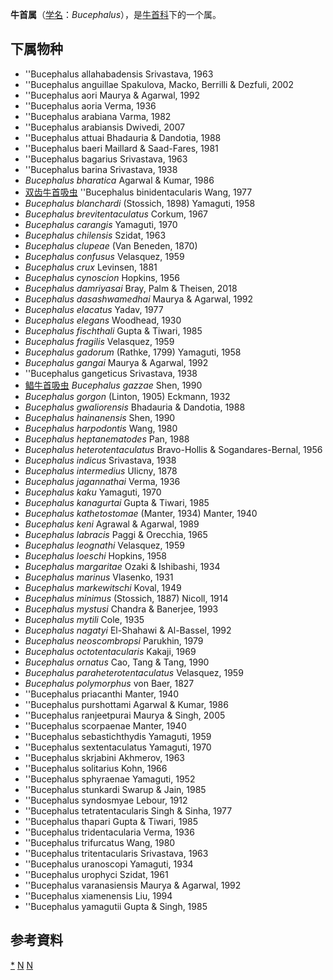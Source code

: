 {{Automatic Taxobox
| taxon = Bucephalus
| authority = Baer, 1827
| image = Bucephalus EncBrit1911.png
| image_caption = Bucephalus polymorphus的尾蚴幼体，不列颠百科全书第十一版
}}

'''牛首属'''（[[学名|学名]]：''Bucephalus''），是[[牛首科|牛首科]]下的一个属。

==下属物种==

* ''Bucephalus allahabadensis Srivastava, 1963
* ''Bucephalus anguillae Spakulova, Macko, Berrilli & Dezfuli, 2002
* ''Bucephalus aori Maurya & Agarwal, 1992
* ''Bucephalus aoria Verma, 1936
* ''Bucephalus arabiana Varma, 1982
* ''Bucephalus arabiansis Dwivedi, 2007
* ''Bucephalus attuai Bhadauria & Dandotia, 1988
* ''Bucephalus baeri Maillard & Saad-Fares, 1981
* ''Bucephalus bagarius Srivastava, 1963
* ''Bucephalus barina Srivastava, 1938
* ''Bucephalus bharatica'' Agarwal & Kumar, 1986
* [[双齿牛首吸虫|双齿牛首吸虫]] ''Bucephalus binidentacularis Wang, 1977
* ''Bucephalus blanchardi'' (Stossich, 1898) Yamaguti, 1958
* ''Bucephalus brevitentaculatus'' Corkum, 1967
* ''Bucephalus carangis'' Yamaguti, 1970
* ''Bucephalus chilensis'' Szidat, 1963
* ''Bucephalus clupeae'' (Van Beneden, 1870)
* ''Bucephalus confusus'' Velasquez, 1959
* ''Bucephalus crux'' Levinsen, 1881
* ''Bucephalus cynoscion'' Hopkins, 1956
* ''Bucephalus damriyasai'' Bray, Palm & Theisen, 2018
* ''Bucephalus dasashwamedhai'' Maurya & Agarwal, 1992
* ''Bucephalus elacatus'' Yadav, 1977
* ''Bucephalus elegans'' Woodhead, 1930
* ''Bucephalus fischthali'' Gupta & Tiwari, 1985
* ''Bucephalus fragilis'' Velasquez, 1959
* ''Bucephalus gadorum'' (Rathke, 1799) Yamaguti, 1958
* ''Bucephalus gangai'' Maurya & Agarwal, 1992
* ''Bucephalus gangeticus Srivastava, 1938
* [[鲳牛首吸虫|鲳牛首吸虫]] ''Bucephalus gazzae'' Shen, 1990
* ''Bucephalus gorgon'' (Linton, 1905) Eckmann, 1932
* ''Bucephalus gwaliorensis'' Bhadauria & Dandotia, 1988
* ''Bucephalus hainanensis'' Shen, 1990
* ''Bucephalus harpodontis'' Wang, 1980
* ''Bucephalus heptanematodes'' Pan, 1988
* ''Bucephalus heterotentaculatus'' Bravo-Hollis & Sogandares-Bernal, 1956
* ''Bucephalus indicus'' Srivastava, 1938
* ''Bucephalus intermedius'' Ulicny, 1878
* ''Bucephalus jagannathai'' Verma, 1936
* ''Bucephalus kaku'' Yamaguti, 1970
* ''Bucephalus kanagurtai'' Gupta & Tiwari, 1985
* ''Bucephalus kathetostomae'' (Manter, 1934) Manter, 1940
* ''Bucephalus keni'' Agrawal & Agarwal, 1989
* ''Bucephalus labracis'' Paggi & Orecchia, 1965
* ''Bucephalus leognathi'' Velasquez, 1959
* ''Bucephalus loeschi'' Hopkins, 1958
* ''Bucephalus margaritae'' Ozaki & Ishibashi, 1934
* ''Bucephalus marinus'' Vlasenko, 1931
* ''Bucephalus markewitschi'' Koval, 1949
* ''Bucephalus minimus'' (Stossich, 1887) Nicoll, 1914
* ''Bucephalus mystusi'' Chandra & Banerjee, 1993
* ''Bucephalus mytili'' Cole, 1935
* ''Bucephalus nagatyi'' El-Shahawi & Al-Bassel, 1992
* ''Bucephalus neoscombropsi'' Parukhin, 1979
* ''Bucephalus octotentacularis'' Kakaji, 1969
* ''Bucephalus ornatus'' Cao, Tang & Tang, 1990
* ''Bucephalus paraheterotentaculatus'' Velasquez, 1959
* ''Bucephalus polymorphus'' von Baer, 1827
* ''Bucephalus priacanthi Manter, 1940
* ''Bucephalus purshottami Agarwal & Kumar, 1986
* ''Bucephalus ranjeetpurai Maurya & Singh, 2005
* ''Bucephalus scorpaenae Manter, 1940
* ''Bucephalus sebastichthydis Yamaguti, 1959
* ''Bucephalus sextentaculatus Yamaguti, 1970
* ''Bucephalus skrjabini Akhmerov, 1963
* ''Bucephalus solitarius Kohn, 1966
* ''Bucephalus sphyraenae Yamaguti, 1952
* ''Bucephalus stunkardi Swarup & Jain, 1985
* ''Bucephalus syndosmyae Lebour, 1912
* ''Bucephalus tetratentacularis Singh & Sinha, 1977
* ''Bucephalus thapari Gupta & Tiwari, 1985
* ''Bucephalus tridentacularia Verma, 1936
* ''Bucephalus trifurcatus Wang, 1980
* ''Bucephalus tritentacularis Srivastava, 1963
* ''Bucephalus uranoscopi Yamaguti, 1934
* ''Bucephalus urophyci Szidat, 1961
* ''Bucephalus varanasiensis Maurya & Agarwal, 1992
* ''Bucephalus xiamenensis Liu, 1994
* ''Bucephalus yamagutii Gupta & Singh, 1985

==参考資料==
{{reflist}}

{{taxonbar}}
[[Category:_牛首属|*]]
[[Category:_牛首科|N]]
[[Category:_1827年描述的分类群|N]]